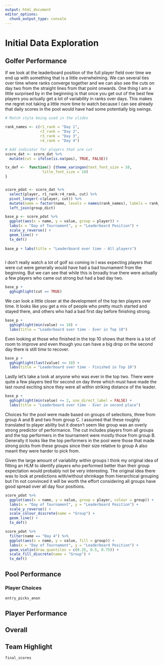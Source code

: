 ```yaml
---
output: html_document
editor_options: 
  chunk_output_type: console
---
```


# Initial Data Exploration


## Golfer Performance

If we look at the leaderboard position of the full player field over time
we end up with something that is a little overwhelming. We can several ties
over time where ranks converge together and we can also see the cuts on day two 
from the straight lines from that point onwards. One thing I am a little surprised by in the beginning is that once you get out of the best few players
you actually get a lot of variability in ranks over days. This makes me regret
not taking a little more time to watch because I can see already that daily
scores in the pool would have had some potentially big swings.

```r
# Match style being used in the slides

rank_names <- c(r1_rank = "Day 1",
                r2_rank = "Day 2",
                r3_rank = "Day 3",
                r4_rank = "Day 4")

# Add indicator for players that are cut
score_dat <- score_dat %>%
  mutate(cut = ifelse(is.na(pos), TRUE, FALSE))

tx_def <-  function() {theme_xaringan(text_font_size = 10,
                 title_font_size = 10)
}


score_pdat <- score_dat %>%
  select(player, r1_rank:r4_rank, cut) %>%
  pivot_longer(-c(player, cut)) %>%
  mutate(name = factor(name, levels = names(rank_names), labels = rank_names)) %>%
  left_join(group_dict)

base_p <- score_pdat %>%
  ggplot(aes(x = name, y = value, group = player)) +
  labs(x = "Day of Tournament", y = "Leaderboard Position") +
  scale_y_reverse() + 
  geom_line() + 
  tx_def()
 
base_p + labs(title = "Leaderboard over time - All players")
  

```

I don't really watch a lot of golf so coming in I was expecting players that
were cut were generally would have had a bad tournament from the beginning.
But we can see that while this is broadly true there were actually a few players
who came out strong but had a bad day two. 

```r
base_p +
  gghighlight(cut == TRUE)
```

We can look a little closer at the development of the top ten players over time.
It looks like you get a mix of people who pretty much started and stayed there,
and others who had a bad first day before finishing strong. 
```r
base_p + 
  gghighlight(min(value) <= 10) + 
  labs(title = "Leaderboard over time - Ever in Top 10")

```

Even looking at those who finished in the top 10 shows that there is a lot 
of room to improve and even though you can have a big drop on the second day
there is still time to recover. 
```r
base_p + 
  gghighlight(last(value) <= 10) + 
  labs(title = "Leaderboard over time - Finished in Top 10")

```

Lastly let's take a look at anyone who was ever in the top two. There were
quite a few players tied for second on day three which must have made the last
round exciting since they were all within striking distance of the leader. 

```r
base_p + 
  gghighlight(min(value) <= 2, use_direct_label = FALSE) + 
  labs(title = "Leaderboard over time - Ever in second place") 


```

Choices for the pool were made based on groups of selections, three from group
A and B and two from group C. I assumed that these roughly translated to player
ability but it doesn't seem like group was an overly strong predictor of
performance. The cut includes players from all groups and the top performers in
the tournament were mostly those from group B. Generally it looks like the top performers in the pool were those that made strong picks from these groups since their size relative to group A also meant they were harder to pick from. 

Given the large amount of variability within groups I think my original idea
of fitting an HLM to identify players who performed better than their group
expectation would probably not be very interesting. The original idea there
was to look at predictions with/without shrinkage from hierarchical grouping
but I'm not convinced it will be worth the effort considering all groups have
good spread over all day four positions.

```r
score_pdat %>%
  ggplot(aes(x = name, y = value, group = player, colour = group)) +
  labs(x = "Day of Tournament", y = "Leaderboard Position") +
  scale_y_reverse() + 
  scale_colour_discrete(name = "Group") +
  geom_line() + 
  tx_def()

score_pdat %>%
  filter(name == "Day 4") %>%
  ggplot(aes(x = name, y = value, fill = group)) +
  labs(x = "Day of Tournament", y = "Leaderboard Position") +
  geom_violin(draw_quantiles = c(0.25, 0.5, 0.75)) +
  scale_fill_discrete(name = "Group") +
  tx_def()
```



## Pool Performance

### Player Choices

```r
entry_picks_anon
```

## Player Performance

## Overall

## Team Highlight

```r
final_scores

```
